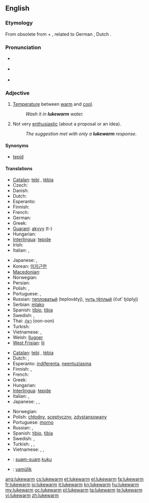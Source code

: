 ==English==

===Etymology===
From obsolete {{term|luke||lukewarm}} from {{etyl|ang}} {{term|hleow|hlēow|lang=ang}} + {{term|warm}}, related to German {{term|lauwarm|lang=de}}, Dutch {{term|lauw|lang=nl}}.
{{rfe|related to Danish & Norwegian {{term|lunken|lang=da}}, probably other Germanic languages?}}

===Pronunciation===
* {{a|UK}} {{IPA|/ˌluːkˈwɔːm/}}
* {{a|US}} {{IPA|/ˈluk.wɔɹm/|/ˌlukˈwɔɹm/}}
* {{audio|en-us-lukewarm.ogg|Audio (US)}}

===Adjective===
{{en-adj|-}}

# [[temperature|Temperature]] between [[warm]] and [[cool]].
#: ''Wash it in '''lukewarm''' water.''
# Not very [[enthusiastic]] (about a proposal or an idea).
#: ''The suggestion met with only a '''lukewarm''' response.''

====Synonyms====
* [[tepid]]

====Translations====
{{trans-top|temperature}}
* [[Catalan]]: [[tebi]] {{m}}, [[tèbia]] {{f}}
* Czech: {{t-|cs|vlažný}}
* Danish: {{t-|da|lunken}}
* Dutch: {{t+|nl|lauw}}
* Esperanto: {{t-|eo|varmeta|xs=Esperanto}}
* Finnish: {{t-|fi|haalea}}
* French: {{t+|fr|tiède}}
* German: {{t+|de|lauwarm}}
* Greek: {{t+|el|χλιαρός|m|tr=chliarós}}
* [[Guaraní]]: [[akyvy]] (t-)
* Hungarian: {{t+|hu|langyos}}
* [[Interlingua]]: [[tepide]]
* Irish: {{t-|ga|bog|xs=Irish}}
* Italian: {{t-|it|tiepido|m}}, {{t+|it|tiepida|f}}
{{trans-mid}}
* Japanese: {{t|ja|ぬるい|tr=nurui}}, {{t|ja|生暖かい|tr=nama-atatakai}}
* Korean: [[미지근한]]
* [[Macedonian]]: {{t-|mk|млак|m|tr=mlak}}
* Norwegian: {{t+|no|lunken}}
* Persian: {{t|fa|ولرم|sc=fa-Arab}}
* Polish: {{t+|pl|chłodny}}, {{t+|pl|letni}}
* Portuguese: {{t+|pt|morno}}, {{t+|pt|tépido}}
* Russian: [[тепловатый]] (teplovátyj), [[чуть тёплый]] (čut’ tjóplyj)
* Serbian: [[mlako]] {{n}}
* Spanish: [[tibio]], {{m}} [[tibia]] {{f}}
* Swedish: {{t|sv|ljum}}, {{t|sv|ljummen}}
* Thai: [[อุ่นๆ]] (oon-oon)
* Turkish: {{t+|tr|ılık}}
* Vietnamese: {{t+|vi|ấm|xs=Vietnamese}},  {{t|vi|âm ấm|xs=Vietnamese}}
* Welsh: [[llugoer]]
* [[West Frisian]]: [[lij]]
{{trans-bottom}}

{{trans-top|not very enthusiastic}}
* [[Catalan]]: [[tebi]] {{m}}, [[tèbia]] {{f}}
* Dutch: {{t+|nl|lauw}}, {{t+|nl|flauw}}
* Esperanto: [[indiferenta]], [[neentuziasma]]
* Finnish: {{t+|fi|vaimea}},  {{t+|fi|laimea}}
* French: {{t+|fr|tiède}}
* Greek: {{t+|el|χλιαρός|m|tr=chliarós}}
* Hungarian: {{t-|hu|lagymatag}}
* [[Interlingua]]: [[tepide]]
* Italian: {{t-|it|tiepido|m}}, {{t+|it|tiepida|f}}
* Japanese: {{t|ja|冷めた|tr=sameta}}, {{t|ja|白けた|tr=shiraketa}}, {{t|ja|気が進まない|tr=ki ga susumanai}}
{{trans-mid}}
* Norwegian: {{t+|no|lunken}}
* Polish: [[chłodny]], [[sceptyczny]], [[zdystansowany]]
* Portuguese: [[morno]]
* Russian: {{t+|ru|прохладный|tr=prokhládnyj}}, {{t+|ru|равнодушный|tr=ravnodúšnyj}}
* Spanish: [[tibio]], {{m}} [[tibia]] {{f}}
* Swedish: {{t|sv|ljum}}, {{t|sv|likgiltig}}
* Turkish: {{t+|tr|umursamaz}}, {{t+|tr|ilgisiz}}, {{t+|tr|kayıtsız}}
* Vietnamese: {{t|vi|thờ ơ|xs=Vietnamese}},  {{t|vi|lãnh đạm|xs=Vietnamese}},  {{t|vi|hờ hững|xs=Vietnamese}}
{{trans-bottom}}

{{checktrans-top}}
* {{ttbc|Indonesian}}: [[suam-suam]] [[kuku]]
{{checktrans-mid}}
* {{ttbc|Volapük}}: [[vamülik]]
{{checktrans-bottom}}

[[ang:lukewarm]]
[[cs:lukewarm]]
[[et:lukewarm]]
[[el:lukewarm]]
[[fa:lukewarm]]
[[fr:lukewarm]]
[[io:lukewarm]]
[[it:lukewarm]]
[[kn:lukewarm]]
[[hu:lukewarm]]
[[my:lukewarm]]
[[oc:lukewarm]]
[[pl:lukewarm]]
[[ta:lukewarm]]
[[te:lukewarm]]
[[vi:lukewarm]]
[[zh:lukewarm]]